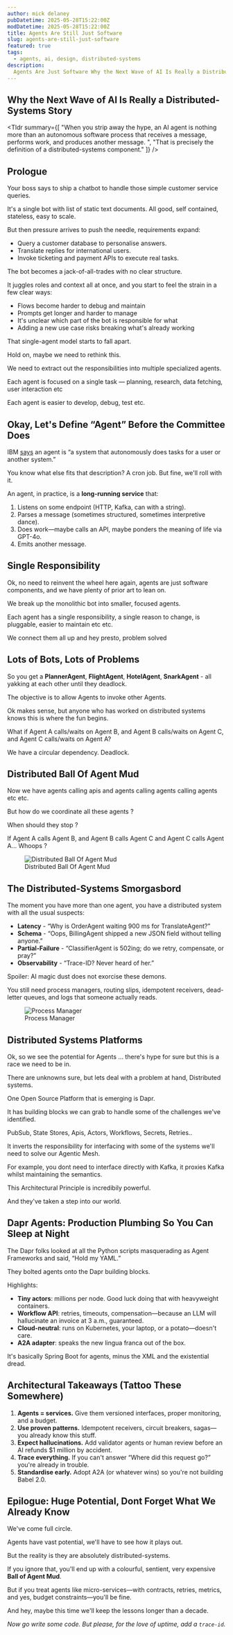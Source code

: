 ```yaml
---
author: mick delaney
pubDatetime: 2025-05-28T15:22:00Z
modDatetime: 2025-05-28T15:22:00Z
title: Agents Are Still Just Software
slug: agents-are-still-just-software
featured: true
tags:
  - agents, ai, design, distributed-systems
description:
  Agents Are Just Software Why the Next Wave of AI Is Really a Distributed-Systems Story.
---
```



## Why the Next Wave of AI Is Really a Distributed-Systems Story

<Tldr summary={[
  "When you strip away the hype, an AI agent is nothing more than an autonomous software process that receives a message, performs work, and produces another message. ",
  "That is precisely the definition of a distributed-systems component."
]} />

## Prologue

Your boss says to ship a chatbot to handle those simple customer service queries. 

It's a single bot with list of static text documents. All good, self contained, stateless, easy to scale. 

But then pressure arrives to push the needle, requirements expand:

- Query a customer database to personalise answers.
- Translate replies for international users.
- Invoke ticketing and payment APIs to execute real tasks.

The bot becomes a jack-of-all-trades with no clear structure. 

It juggles roles and context all at once, and you start to feel the strain in a few clear ways:

- Flows become harder to debug and maintain
- Prompts get longer and harder to manage
- It's unclear which part of the bot is responsible for what
- Adding a new use case risks breaking what's already working

That single-agent model starts to fall apart.

Hold on, maybe we need to rethink this.

We need to extract out the responsibilities into multiple specialized agents. 

Each agent is focused on a single task — planning, research, data fetching, user interaction etc

Each agent is easier to develop, debug, test etc. 

## Okay, Let's Define “Agent” Before the Committee Does

IBM [says](https://www.ibm.com/think/topics/ai-agents) an agent is “a system that autonomously does tasks for a user or another system.”  

You know what else fits that description?  A cron job.  But fine, we'll roll with it.

An agent, in practice, is a **long-running service** that:

1. Listens on some endpoint (HTTP, Kafka, can with a string).
2. Parses a message (sometimes structured, sometimes interpretive dance).
3. Does work—maybe calls an API, maybe ponders the meaning of life via GPT-4o.
4. Emits another message.

## Single Responsibility

Ok, no need to reinvent the wheel here again, agents are just software components, and we have plenty of prior art to lean on.

We break up the monolithic bot into smaller, focused agents. 

Each agent has a single responsibility, a single reason to change, is pluggable, easier to maintain etc etc.

We connect them all up and hey presto, problem solved

## Lots of Bots, Lots of Problems

So you get a **PlannerAgent**, **FlightAgent**, **HotelAgent**, **SnarkAgent** - all yakking at each other until they deadlock.  

The objective is to allow Agents to invoke other Agents. 

Ok makes sense, but anyone who has worked on distributed systems knows this is where the fun begins.

What if Agent A calls/waits on Agent B, and Agent B calls/waits on Agent C, and Agent C calls/waits on Agent A?

We have a circular dependency. Deadlock. 

## Distributed Ball Of Agent Mud

Now we have agents calling apis and agents calling agents calling agents etc etc. 

But how do we coordinate all these agents ?

When should they stop ? 

If Agent A calls Agent B, and Agent B calls Agent C and Agent C calls Agent A... Whoops ? 

<figure>
  <img
    src="/distributed-ball-of-agent-mud.png"
    alt="Distributed Ball Of Agent Mud"
  />
    <figcaption class="text-center">
    Distributed Ball Of Agent Mud
  </figcaption>
</figure>


## The Distributed-Systems Smorgasbord

The moment you have more than one agent, you have a distributed system with all the usual suspects:

- **Latency** - “Why is OrderAgent waiting 900 ms for TranslateAgent?”
- **Schema** - “Oops, BillingAgent shipped a new JSON field without telling anyone.”
- **Partial-Failure** - “ClassifierAgent is 502ing; do we retry, compensate, or pray?”
- **Observability** - “Trace-ID? Never heard of her.”

Spoiler: AI magic dust does not exorcise these demons.  

You still need process managers, routing slips, idempotent receivers, dead-letter queues, and logs that someone actually reads.

<figure>
  <img
    src="/process-manager.gif"
    alt="Process Manager"
  />
    <figcaption class="text-center">
    Process Manager
  </figcaption>
</figure>

## Distributed Systems Platforms

Ok, so we see the potential for Agents ... there's hype for sure but this is a race we need to be in.

There are unknowns sure, but lets deal with a problem at hand, Distributed systems.

One Open Source Platform that is emerging is Dapr. 

It has building blocks we can grab to handle some of the challenges we've identified. 

PubSub, State Stores, Apis, Actors, Workflows, Secrets, Retries.. 

It inverts the responsibility for interfacing with some of the systems we'll need to solve our Agentic Mesh.

For example, you dont need to interface directly with Kafka, it proxies Kafka whilst maintaining the semantics.

This Architectural Principle is incredibily powerful.

And they've taken a step into our world. 

## Dapr Agents: Production Plumbing So You Can Sleep at Night

The Dapr folks looked at all the Python scripts masquerading as Agent Frameworks and said, “Hold my YAML.”  

They bolted agents onto the Dapr building blocks. 

Highlights:

- **Tiny actors**: millions per node. Good luck doing that with heavyweight containers.
- **Workflow API**: retries, timeouts, compensation—because an LLM will hallucinate an invoice at 3 a.m., guaranteed.
- **Cloud-neutral**: runs on Kubernetes, your laptop, or a potato—doesn't care.
- **A2A adapter**: speaks the new lingua franca out of the box.

It's basically Spring Boot for agents, minus the XML and the existential dread.

## Architectural Takeaways (Tattoo These Somewhere)

1. **Agents = services.** Give them versioned interfaces, proper monitoring, and a budget.
2. **Use proven patterns.** Idempotent receivers, circuit breakers, sagas—you already know this stuff.
3. **Expect hallucinations.** Add validator agents or human review before an AI refunds $1 million by accident.
4. **Trace everything.** If you can't answer “Where did this request go?” you're already in trouble.
5. **Standardise early.** Adopt A2A (or whatever wins) so you're not building Babel 2.0.


## Epilogue: Huge Potential, Dont Forget What We Already Know

We've come full circle.  

Agents have vast potential, we'll have to see how it plays out.

But the reality is they are absolutely distributed-systems.  

If you ignore that, you'll end up with a colourful, sentient, very expensive **Ball of Agent Mud**.  

But if you treat agents like micro-services—with contracts, retries, metrics, and yes, budget constraints—you'll be fine.

And hey, maybe this time we'll keep the lessons longer than a decade.

*Now go write some code.  But please, for the love of uptime, add a `trace-id`.*